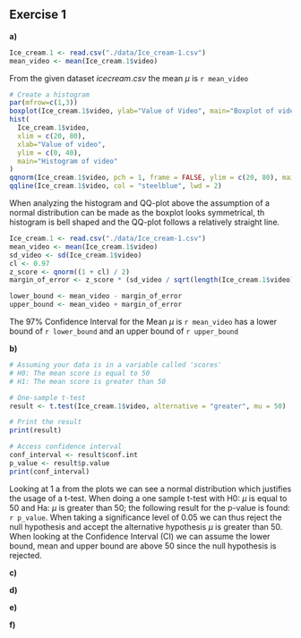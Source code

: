 ## Exercise 1

**a)** 
```{r include=FALSE}
Ice_cream.1 <- read.csv("./data/Ice_cream-1.csv")
mean_video <- mean(Ice_cream.1$video)
``` 

From the given dataset $icecream.csv$ the mean $\mu$ is `r mean_video`

```{r, echo=FALSE}
# Create a histogram
par(mfrow=c(1,3))
boxplot(Ice_cream.1$video, ylab="Value of Video", main="Boxplot of video")
hist(
  Ice_cream.1$video,
  xlim = c(20, 80),
  xlab="Value of video",
  ylim = c(0, 40),
  main="Histogram of video"
)
qqnorm(Ice_cream.1$video, pch = 1, frame = FALSE, ylim = c(20, 80), main="QQ-plot of video")
qqline(Ice_cream.1$video, col = "steelblue", lwd = 2)
``` 

When analyzing the histogram and QQ-plot above the assumption of a normal distribution can be made as the boxplot looks symmetrical, th histogram is bell shaped and the QQ-plot follows a relatively straight line.

```{r include=FALSE}
Ice_cream.1 <- read.csv("./data/Ice_cream-1.csv")
mean_video <- mean(Ice_cream.1$video)
sd_video <- sd(Ice_cream.1$video)
cl <- 0.97
z_score <- qnorm((1 + cl) / 2)
margin_of_error <- z_score * (sd_video / sqrt(length(Ice_cream.1$video)))

lower_bound <- mean_video - margin_of_error
upper_bound <- mean_video + margin_of_error
``` 
The 97% Confidence Interval for the Mean  $\mu$ is `r mean_video` has a lower bound of `r lower_bound` and an upper bound of `r upper_bound`

**b)** 
```{r include=FALSE}
# Assuming your data is in a variable called 'scores'
# H0: The mean score is equal to 50
# H1: The mean score is greater than 50

# One-sample t-test
result <- t.test(Ice_cream.1$video, alternative = "greater", mu = 50)

# Print the result
print(result)

# Access confidence interval
conf_interval <- result$conf.int
p_value <- result$p.value
print(conf_interval)
``` 
Looking at 1 a from the plots we can see a normal distribution which justifies the usage of a t-test. When doing a one sample t-test with H0: $\mu$ is equal to 50 and Ha: $\mu$ is greater than 50; the following result for the p-value is found: `r p_value`. When taking a significance level of 0.05 we can thus reject the null hypothesis and accept the alternative hypothesis $\mu$ is greater than 50. When looking at the Confidence Interval (CI) we can assume the lower bound, mean and upper bound are above 50 since the null hypothesis is rejected.

**c)** 

**d)** 

**e)** 

**f)** 